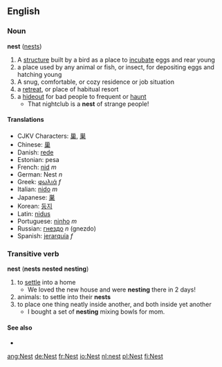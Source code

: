 ==English==
===Noun===
'''nest''' ([[nests]])

# A [[structure]] built by a bird as a place to [[incubate]] eggs and rear young
# a place used by any animal or fish, or insect, for depositing eggs and hatching young
# A snug, comfortable, or cozy residence or job situation
# a [[retreat]], or place of habitual resort
# a [[hideout]] for bad people to frequent or [[haunt]]
#* That nightclub is a '''nest''' of strange people! 
{{Wikipedia}}

====Translations====
*CJKV Characters: [[巢]], [[巣]]
*Chinese: [[巢]]
*Danish: [[rede]]
*Estonian: pesa
*French: [[nid]] ''m''
*German: Nest ''n''
*Greek: [[φωλιά]] ''f''
*Italian: [[nido]] ''m''
*Japanese: [[巣]]
*Korean: [[둥지]]
*Latin: [[nidus]]
*Portuguese: [[ninho]] ''m''
*Russian: [[гнездо]] ''n'' (gnezdо)
*Spanish: [[jerarquía]] ''f''

=== Transitive verb ===
'''nest''' ('''nests''' '''nested''' '''nesting''')

# to [[settle]] into a home
#* We loved the new house and were '''nesting''' there in 2 days!
# animals: to settle into their '''nests'''
# to place one thing neatly inside another, and both inside yet another
#* I bought a set of '''nesting''' mixing bowls for mom.

==== See also ====
*{{pedialite}}

[[ang:Nest]]
[[de:Nest]]
[[fr:Nest]]
[[io:Nest]]
[[nl:nest]]
[[pl:Nest]]
[[fi:Nest]]